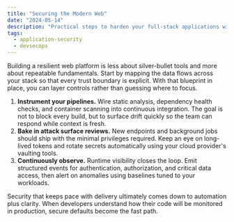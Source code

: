 ```yaml
---
title: "Securing the Modern Web"
date: "2024-05-14"
description: "Practical steps to harden your full-stack applications without slowing down delivery."
tags:
  - application-security
  - devsecops
---
```


Building a resilient web platform is less about silver-bullet tools and more about repeatable fundamentals. Start by mapping the data flows across your stack so that every trust boundary is explicit. With that blueprint in place, you can layer controls rather than guessing where to focus.

1. **Instrument your pipelines.** Wire static analysis, dependency health checks, and container scanning into continuous integration. The goal is not to block every build, but to surface drift quickly so the team can respond while context is fresh.
2. **Bake in attack surface reviews.** New endpoints and background jobs should ship with the minimal privileges required. Keep an eye on long-lived tokens and rotate secrets automatically using your cloud provider's vaulting tools.
3. **Continuously observe.** Runtime visibility closes the loop. Emit structured events for authentication, authorization, and critical data access, then alert on anomalies using baselines tuned to your workloads.

Security that keeps pace with delivery ultimately comes down to automation plus clarity. When developers understand how their code will be monitored in production, secure defaults become the fast path.
